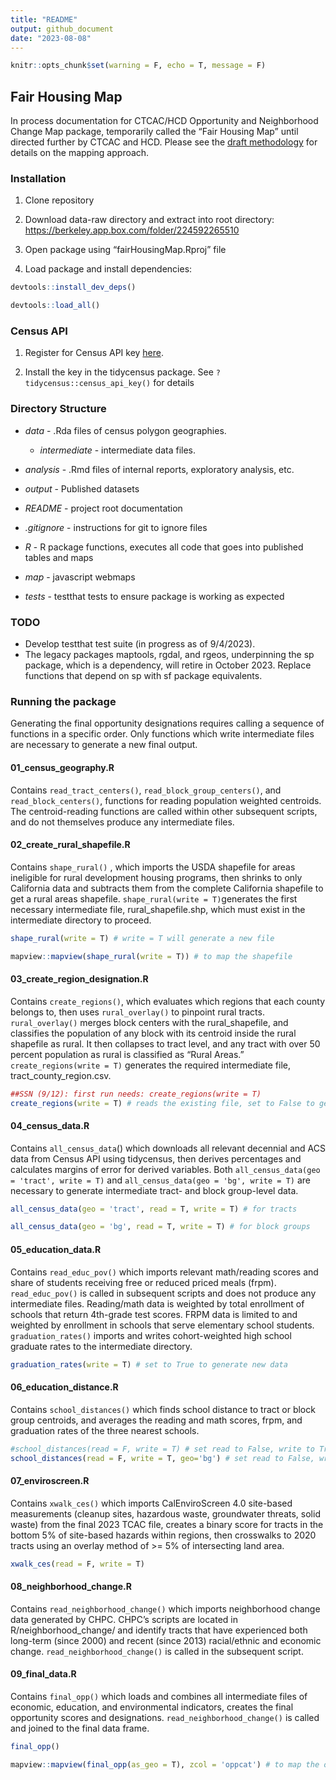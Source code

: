 ```yaml
---
title: "README"
output: github_document
date: "2023-08-08"
---
```


```r
knitr::opts_chunk$set(warning = F, echo = T, message = F)
```

## Fair Housing Map

In process documentation for CTCAC/HCD Opportunity and Neighborhood Change Map package, temporarily called the "Fair Housing Map" until directed further by CTCAC and HCD. Please see the [draft methodology](https://docs.google.com/document/d/1_wk_B9l0ZVSAr6bSoVROc7xuwTteyJxc/edit?usp=sharing&ouid=106736372141423442162&rtpof=true&sd=true) for details on the mapping approach.

### Installation

1.  Clone repository

2.  Download data-raw directory and extract into root directory: <https://berkeley.app.box.com/folder/224592265510>

3.  Open package using "fairHousingMap.Rproj" file

4.  Load package and install dependencies:

```r
devtools::install_dev_deps()
```

```r
devtools::load_all()
```

### Census API

1.  Register for Census API key [here](https://api.census.gov/data/key_signup.html).

2.  Install the key in the tidycensus package. See `?tidycensus::census_api_key()` for details

### Directory Structure

-   *data* - .Rda files of census polygon geographies.

    -   *intermediate* - intermediate data files.

-   *analysis* - .Rmd files of internal reports, exploratory analysis, etc.

-   *output* - Published datasets

-   *README* - project root documentation

-   *.gitignore* - instructions for git to ignore files

-   *R* - R package functions, executes all code that goes into published tables and maps

-   *map* - javascript webmaps

-   *tests* - testthat tests to ensure package is working as expected

### TODO

-   Develop testthat test suite (in progress as of 9/4/2023).
-   The legacy packages maptools, rgdal, and rgeos, underpinning the sp package, which is a dependency, will retire in October 2023. Replace functions that depend on sp with sf package equivalents.

### Running the package

Generating the final opportunity designations requires calling a sequence of functions in a specific order. Only functions which write intermediate files are necessary to generate a new final output.

#### **01_census_geography.R**

Contains `read_tract_centers()`, `read_block_group_centers()`, and `read_block_centers()`, functions for reading population weighted centroids. The centroid-reading functions are called within other subsequent scripts, and do not themselves produce any intermediate files.

#### **02_create_rural_shapefile.R**

Contains `shape_rural()` , which imports the USDA shapefile for areas ineligible for rural development housing programs, then shrinks to only California data and subtracts them from the complete California shapefile to get a rural areas shapefile. `shape_rural(write = T)`generates the first necessary intermediate file, rural_shapefile.shp, which must exist in the intermediate directory to proceed.

```r
shape_rural(write = T) # write = T will generate a new file
```

```r
mapview::mapview(shape_rural(write = T)) # to map the shapefile
```

#### **03_create_region_designation.R**

Contains `create_regions()`, which evaluates which regions that each county belongs to, then uses `rural_overlay()` to pinpoint rural tracts. `rural_overlay()` merges block centers with the rural_shapefile, and classifies the population of any block with its centroid inside the rural shapefile as rural. It then collapses to tract level, and any tract with over 50 percent population as rural is classified as "Rural Areas." `create_regions(write = T)` generates the required intermediate file, tract_county_region.csv.

```r
##SSN (9/12): first run needs: create_regions(write = T)
create_regions(write = T) # reads the existing file, set to False to generate new
```

#### 04_census_data.R

Contains `all_census_data`() which downloads all relevant decennial and ACS data from Census API using tidycensus, then derives percentages and calculates margins of error for derived variables. Both `all_census_data(geo = 'tract', write = T)` and `all_census_data(geo = 'bg', write = T)` are necessary to generate intermediate tract- and block group-level data.

```r
all_census_data(geo = 'tract', read = T, write = T) # for tracts
```

```r
all_census_data(geo = 'bg', read = T, write = T) # for block groups
```

#### 05_education_data.R

Contains `read_educ_pov()` which imports relevant math/reading scores and share of students receiving free or reduced priced meals (frpm). `read_educ_pov()` is called in subsequent scripts and does not produce any intermediate files. Reading/math data is weighted by total enrollment of schools that return 4th-grade test scores. FRPM data is limited to and weighted by enrollment in schools that serve elementary school students. `graduation_rates()` imports and writes cohort-weighted high school graduate rates to the intermediate directory.

```r
graduation_rates(write = T) # set to True to generate new data
```

#### 06_education_distance.R

Contains `school_distances()` which finds school distance to tract or block group centroids, and averages the reading and math scores, frpm, and graduation rates of the three nearest schools.

```r
#school_distances(read = F, write = T) # set read to False, write to True to generate new data
school_distances(read = F, write = T, geo='bg') # set read to False, write to True to generate new data
```

#### 07_enviroscreen.R

Contains `xwalk_ces()` which imports CalEnviroScreen 4.0 site-based measurements (cleanup sites, hazardous waste, groundwater threats, solid waste) from the final 2023 TCAC file, creates a binary score for tracts in the bottom 5% of site-based hazards within regions, then crosswalks to 2020 tracts using an overlay method of \>= 5% of intersecting land area.

```r
xwalk_ces(read = F, write = T)
```

#### 08_neighborhood_change.R

Contains `read_neighborhood_change()` which imports neighborhood change data generated by CHPC. CHPC's scripts are located in R/neighborhood_change/ and identify tracts that have experienced both long-term (since 2000) and recent (since 2013) racial/ethnic and economic change. `read_neighborhood_change()` is called in the subsequent script.

#### 09_final_data.R

Contains `final_opp()` which loads and combines all intermediate files of economic, education, and environmental indicators, creates the final opportunity scores and designations. `read_neighborhood_change()` is called and joined to the final data frame.

```r
final_opp()
```

```r
mapview::mapview(final_opp(as_geo = T), zcol = 'oppcat') # to map the output
```
